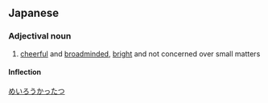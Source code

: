 ==Japanese==
{{ja-kanjitab|明|朗|闊|達}}

===Adjectival noun===
{{ja-adj|めいろうかったつ|decl=na}}

# [[cheerful]] and [[broadminded]], [[bright]] and not concerned over small matters

====Inflection====
{{ja-na|明朗闊達|めいろうかったつ|meirōkattatsu}}

[[Category:Yojijukugo|めいろうかったつ]]